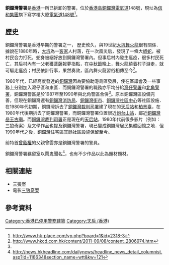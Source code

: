 '''銅鑼灣警署'''是[[香港|香港]]一所已拆卸的警署，位於[[香港島|香港島]][[銅鑼灣|銅鑼灣]][[電氣道|電氣道]]148號，現址為[[信和集團|信和集團]]旗下寫字樓大廈[[電氣道148號|電氣道148號]]<ref name="#1">http://www.hk-place.com/vp.php?board=1&id=2318-3</ref>。

==歷史==
銅鑼灣警署是香港早期的警署之一， 歷史攸久，與19世紀[[大坑舞火龍|大坑舞火龍]]很有關係．據說在1880年時，[[大坑_(香港)|大坑]]為一[[客家|客家]]人村落，在一次風災后，發現了一條大[[蟒蛇|蟒蛇]]，被村民合力打死，蛇身被綑好放到銅鑼灣警署內。但事后村內發生瘟疫，很多村民死亡，其后村內有一父老獲[[菩薩|菩薩]]報夢指點，在[[中秋節|中秋節]]晚上，舞火龍繞着村子游走，就可驅走瘟疫；村民依計行事，果然奏效，區內舞火龍習俗相傳至今<ref>http://www.hkcd.com.hk/content/2011-09/08/content_2806974.htm{{dead link|date=2018年4月 |bot=InternetArchiveBot |fix-attempted=yes }}</ref>。

1980年代，已經高度發達的[[銅鑼灣|銅鑼灣]]因為要協助港島區發展，使在區議會及一些事務上分別加入灣仔區和東區．而銅鑼灣警署的職務亦平均分給[[灣仔警署|灣仔警署]]和[[北角警署|北角警署]]，銅鑼灣警區是於1987年至1990年與北角警區合併<ref name="#1"/>。原本銅鑼灣區設備完善，但現在銅鑼灣還有[[銅鑼灣消防局|銅鑼灣消防局]]、[[銅鑼灣街市|銅鑼灣街市]]、[[銅鑼灣社區中心|銅鑼灣社區中心]]等社區設施．在1980年代初期，銅鑼灣拆去了[[銅鑼灣裁判司署|銅鑼灣裁判司署]]建了現在的[[天后站|天后站]]和[[柏景臺|柏景臺]]，在1980年代後期拆去了銅鑼灣警署，而銅鑼灣警署位置很近[[炮台山站|炮台山站]]，鄰近[[銅鑼灣岳王古廟|銅鑼灣岳王古廟]]。而[[銅鑼灣裁判司署|銅鑼灣裁判司署]]正是現在的[[天后站|天后站]]，1980年代前很多影片（例如：三狼奇案）及文學作品也提及銅鑼灣警署，現已變成銅鑼灣居民集體回憶之地．但1990年代之後，銅鑼灣住宅區其餘社區設施保留至今。

前特首[[曾蔭權|曾蔭權]]的父親曾雲亦是銅鑼灣警署的警員。

銅鑼灣警署羈留室以鬧鬼聞名<ref>http://news.hkheadline.com/dailynews/headline_news_detail_columnist.asp?id=118634&section_name=wtt&kw=121</ref>，也有不少作品以此為題材題材。

==相關連結==
*[[三狼案|三狼案]]
*電影[[三狼奇案|三狼奇案]]

==參考資料==
{{reflist}}

{{香港建築小作品}}

[[Category:香港已停用警務建築|Category:香港已停用警務建築]]
[[Category:天后_(香港)|Category:天后 (香港)]]